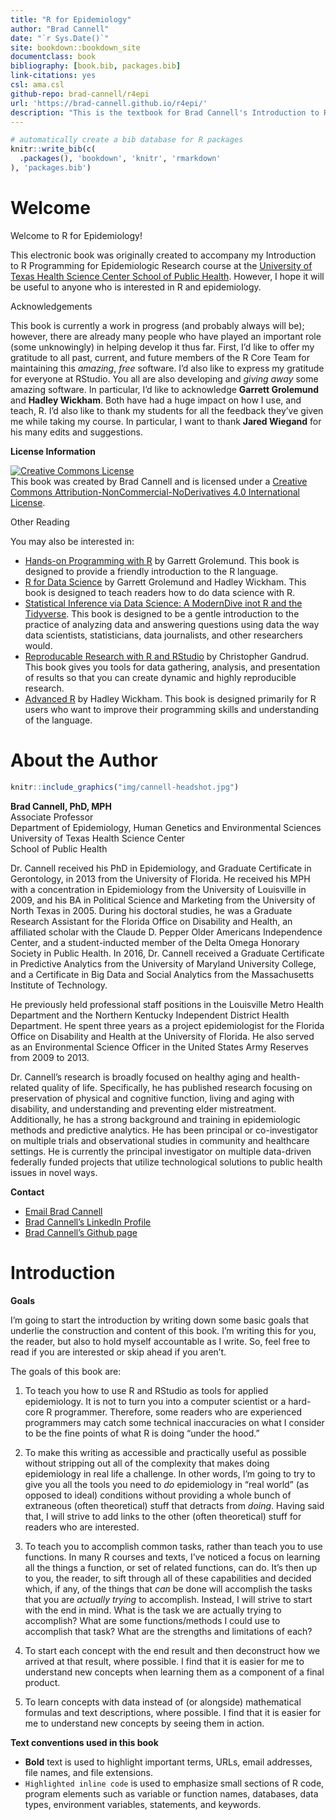 ```yaml
--- 
title: "R for Epidemiology"
author: "Brad Cannell"
date: "`r Sys.Date()`"
site: bookdown::bookdown_site
documentclass: book
bibliography: [book.bib, packages.bib]
link-citations: yes
csl: ama.csl
github-repo: brad-cannell/r4epi
url: 'https://brad-cannell.github.io/r4epi/'
description: "This is the textbook for Brad Cannell's Introduction to R Programming for Epidemiologic Research course."
---
```


```r
# automatically create a bib database for R packages
knitr::write_bib(c(
  .packages(), 'bookdown', 'knitr', 'rmarkdown'
), 'packages.bib')
```

# Welcome {-}

Welcome to R for Epidemiology! 

This electronic book was originally created to accompany my Introduction to R Programming for Epidemiologic Research course at the [University of Texas Health Science Center School of Public Health](https://sph.uth.edu/). However, I hope it will be useful to anyone who is interested in R and epidemiology.

<p class = "large-bold">Acknowledgements</p>

This book is currently a work in progress (and probably always will be); however, there are already many people who have played an important role (some unknowingly) in helping develop it thus far. First, I’d like to offer my gratitude to all past, current, and future members of the R Core Team for maintaining this _amazing_, _free_ software. I’d also like to express my gratitude for everyone at RStudio. You all are also developing and _giving away_ some amazing software. In particular, I’d like to acknowledge **Garrett Grolemund** and **Hadley Wickham**. Both have had a huge impact on how I use, and teach, R. I’d also like to thank my students for all the feedback they’ve given me while taking my course. In particular, I want to thank **Jared Wiegand** for his many edits and suggestions. 

**License Information**

<a rel="license" href="http://creativecommons.org/licenses/by-nc-nd/4.0/"><img alt="Creative Commons License" style="border-width:0" src="https://i.creativecommons.org/l/by-nc-nd/4.0/88x31.png" /></a><br />This book was created by Brad Cannell and is licensed under a <a rel="license" href="http://creativecommons.org/licenses/by-nc-nd/4.0/">Creative Commons Attribution-NonCommercial-NoDerivatives 4.0 International License</a>.

<p class = "large-bold">Other Reading</p>

You may also be interested in:

* [Hands-on Programming with R](https://rstudio-education.github.io/hopr/) by Garrett Grolemund. This book is designed to provide a friendly introduction to the R language.   
* [R for Data Science](https://r4ds.had.co.nz/) by Garrett Grolemund and Hadley Wickham. This book is designed to teach readers how to do data science with R.   
* [Statistical Inference via Data Science: A ModernDive inot R and the Tidyverse](https://moderndive.com/). This book is designed to be a gentle introduction to the practice of analyzing data and answering questions using data the way data scientists, statisticians, data journalists, and other researchers would.   
* [Reproducable Research with R and RStudio](http://christophergandrud.github.io/RepResR-RStudio/) by Christopher Gandrud. This book gives you tools for data gathering, analysis, and presentation of results so that you can create dynamic and highly reproducible research.   
* [Advanced R](https://adv-r.hadley.nz/) by Hadley Wickham. This book is designed primarily for R users who want to improve their programming skills and understanding of the language.   

# About the Author {-}

```r
knitr::include_graphics("img/cannell-headshot.jpg")
```

**Brad Cannell, PhD, MPH**   
Associate Professor    
Department of Epidemiology, Human Genetics and Environmental Sciences    
University of Texas Health Science Center    
School of Public Health    

Dr. Cannell received his PhD in Epidemiology, and Graduate Certificate in Gerontology, in 2013 from the University of Florida. He received his MPH with a concentration in Epidemiology from the University of Louisville in 2009, and his BA in Political Science and Marketing from the University of North Texas in 2005. During his doctoral studies, he was a Graduate Research Assistant for the Florida Office on Disability and Health, an affiliated scholar with the Claude D. Pepper Older Americans Independence Center, and a student-inducted member of the Delta Omega Honorary Society in Public Health. In 2016, Dr. Cannell received a Graduate Certificate in Predictive Analytics from the University of Maryland University College, and a Certificate in Big Data and Social Analytics from the Massachusetts Institute of Technology. 

He previously held professional staff positions in the Louisville Metro Health Department and the Northern Kentucky Independent District Health Department. He spent three years as a project epidemiologist for the Florida Office on Disability and Health at the University of Florida. He also served as an Environmental Science Officer in the United States Army Reserves from 2009 to 2013.

Dr. Cannell’s research is broadly focused on healthy aging and health-related quality of life. Specifically, he has published research focusing on preservation of physical and cognitive function, living and aging with disability, and understanding and preventing elder mistreatment. Additionally, he has a strong background and training in epidemiologic methods and predictive analytics. He has been principal or co-investigator on multiple trials and observational studies in community and healthcare settings. He is currently the principal investigator on multiple data-driven federally funded projects that utilize technological solutions to public health issues in novel ways.

**Contact**

* [Email Brad Cannell](mailto:Michael.B.Cannell@uth.tmc.edu)    
* [Brad Cannell's LinkedIn Profile](https://www.linkedin.com/in/bradcannell/)   
* [Brad Cannell's Github page](https://github.com/brad-cannell)   

# Introduction {-}

**Goals**

I'm going to start the introduction by writing down some basic goals that underlie the construction and content of this book. I'm writing this for you, the reader, but also to hold myself accountable as I write. So, feel free to read if you are interested or skip ahead if you aren't.

The goals of this book are:   

1. To teach you how to use R and RStudio as tools for applied epidemiology. It is not to turn you into a computer scientist or a hard-core R programmer. Therefore, some readers who are experienced programmers may catch some technical inaccuracies on what I consider to be the fine points of what R is doing "under the hood."    

2. To make this writing as accessible and practically useful as possible without stripping out all of the complexity that makes doing epidemiology in real life a challenge. In other words, I'm going to try to give you all the tools you need to _do_ epidemiology in "real world" (as opposed to ideal) conditions without providing a whole bunch of extraneous (often theoretical) stuff that detracts from _doing_. Having said that, I will strive to add links to the other (often theoretical) stuff for readers who are interested.

3. To teach you to accomplish common tasks, rather than teach you to use functions. In many R courses and texts, I've noticed a focus on learning all the things a function, or set of related functions, can do. It's then up to you, the reader, to sift through all of these capabilities and decided which, if any, of the things that _can_ be done will accomplish the tasks that you are _actually trying_ to accomplish. Instead, I will strive to start with the end in mind. What is the task we are actually trying to accomplish? What are some functions/methods I could use to accomplish that task? What are the strengths and limitations of each?

4. To start each concept with the end result and then deconstruct how we arrived at that result, where possible. I find that it is easier for me to understand new concepts when learning them as a component of a final product.

5. To learn concepts with data instead of (or alongside) mathematical formulas and text descriptions, where possible. I find that it is easier for me to understand new concepts by seeing them in action.

**Text conventions used in this book**

* **Bold** text is used to highlight important terms, URLs, email addresses, file names, and file extensions.   
* `Highlighted inline code` is used to emphasize small sections of R code, program elements such as variable or function names, databases, data types, environment variables, statements, and keywords.   
